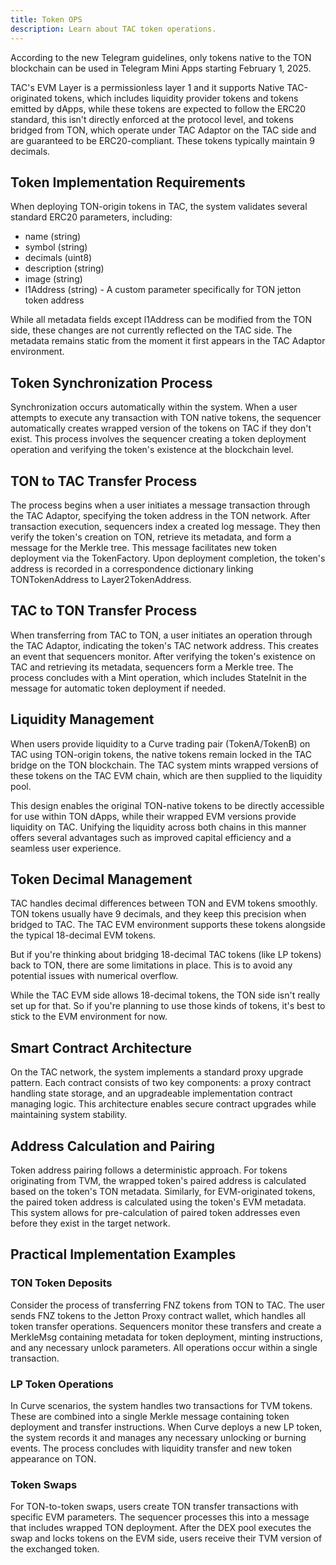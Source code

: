 ```yaml
---
title: Token OPS
description: Learn about TAC token operations.
---
```


<Warning>
  According to the new Telegram guidelines, only tokens native to the TON
  blockchain can be used in Telegram Mini Apps starting February 1, 2025.
</Warning>

TAC's EVM Layer is a permissionless layer 1 and it supports Native TAC-originated tokens, which includes liquidity provider tokens and tokens emitted by dApps, while these tokens are expected to follow the ERC20 standard, this isn't directly enforced at the protocol level, and tokens bridged from TON, which operate under TAC Adaptor on the TAC side and are guaranteed to be ERC20-compliant. These tokens typically maintain 9 decimals.

## Token Implementation Requirements

When deploying TON-origin tokens in TAC, the system validates several standard ERC20 parameters, including:

- name (string)
- symbol (string)
- decimals (uint8)
- description (string)
- image (string)
- l1Address (string) - A custom parameter specifically for TON jetton token address

<Note>
  While all metadata fields except l1Address can be modified from the TON side,
  these changes are not currently reflected on the TAC side. The metadata
  remains static from the moment it first appears in the TAC Adaptor
  environment.
</Note>

## Token Synchronization Process

Synchronization occurs automatically within the system. When a user attempts to execute any transaction with TON native tokens, the sequencer automatically creates wrapped version of the tokens on TAC if they don't exist. This process involves the sequencer creating a token deployment operation and verifying the token's existence at the blockchain level.

## TON to TAC Transfer Process

The process begins when a user initiates a message transaction through the TAC Adaptor, specifying the token address in the TON network. After transaction execution, sequencers index a created log message. They then verify the token's creation on TON, retrieve its metadata, and form a message for the Merkle tree. This message facilitates new token deployment via the TokenFactory. Upon deployment completion, the token's address is recorded in a correspondence dictionary linking TONTokenAddress to Layer2TokenAddress.

## TAC to TON Transfer Process

When transferring from TAC to TON, a user initiates an operation through the TAC Adaptor, indicating the token's TAC network address. This creates an event that sequencers monitor. After verifying the token's existence on TAC and retrieving its metadata, sequencers form a Merkle tree. The process concludes with a Mint operation, which includes StateInit in the message for automatic token deployment if needed.

## Liquidity Management

When users provide liquidity to a Curve trading pair (TokenA/TokenB) on TAC using TON-origin tokens, the native tokens remain locked in the TAC bridge on the TON blockchain. The TAC system mints wrapped versions of these tokens on the TAC EVM chain, which are then supplied to the liquidity pool.

This design enables the original TON-native tokens to be directly accessible for use within TON dApps, while their wrapped EVM versions provide liquidity on TAC. Unifying the liquidity across both chains in this manner offers several advantages such as improved capital efficiency and a seamless user experience.

## Token Decimal Management

TAC handles decimal differences between TON and EVM tokens smoothly. TON tokens usually have 9 decimals, and they keep this precision when bridged to TAC. The TAC EVM environment supports these tokens alongside the typical 18-decimal EVM tokens.

But if you're thinking about bridging 18-decimal TAC tokens (like LP tokens) back to TON, there are some limitations in place. This is to avoid any potential issues with numerical overflow.

While the TAC EVM side allows 18-decimal tokens, the TON side isn't really set up for that. So if you're planning to use those kinds of tokens, it's best to stick to the EVM environment for now.

## Smart Contract Architecture

On the TAC network, the system implements a standard proxy upgrade pattern. Each contract consists of two key components: a proxy contract handling state storage, and an upgradeable implementation contract managing logic. This architecture enables secure contract upgrades while maintaining system stability.

## Address Calculation and Pairing

Token address pairing follows a deterministic approach. For tokens originating from TVM, the wrapped token's paired address is calculated based on the token's TON metadata. Similarly, for EVM-originated tokens, the paired token address is calculated using the token's EVM metadata. This system allows for pre-calculation of paired token addresses even before they exist in the target network.

## Practical Implementation Examples

### TON Token Deposits

Consider the process of transferring FNZ tokens from TON to TAC. The user sends FNZ tokens to the Jetton Proxy contract wallet, which handles all token transfer operations. Sequencers monitor these transfers and create a MerkleMsg containing metadata for token deployment, minting instructions, and any necessary unlock parameters. All operations occur within a single transaction.

### LP Token Operations

In Curve scenarios, the system handles two transactions for TVM tokens. These are combined into a single Merkle message containing token deployment and transfer instructions. When Curve deploys a new LP token, the system records it and manages any necessary unlocking or burning events. The process concludes with liquidity transfer and new token appearance on TON.

### Token Swaps

For TON-to-token swaps, users create TON transfer transactions with specific EVM parameters. The sequencer processes this into a message that includes wrapped TON deployment. After the DEX pool executes the swap and locks tokens on the EVM side, users receive their TVM version of the exchanged token.
